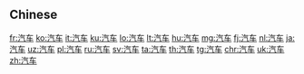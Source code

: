 {{also|汽車}}
==Chinese==
{{zh-see|汽車}}

[[fr:汽车]]
[[ko:汽车]]
[[it:汽车]]
[[ku:汽车]]
[[lo:汽车]]
[[lt:汽车]]
[[hu:汽车]]
[[mg:汽车]]
[[fj:汽车]]
[[nl:汽车]]
[[ja:汽车]]
[[uz:汽车]]
[[pl:汽车]]
[[ru:汽车]]
[[sv:汽车]]
[[ta:汽车]]
[[th:汽车]]
[[tg:汽车]]
[[chr:汽车]]
[[uk:汽车]]
[[zh:汽车]]